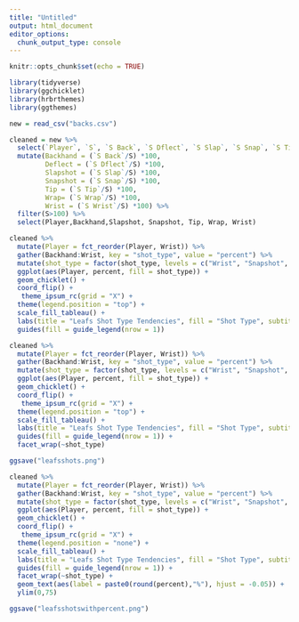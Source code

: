 ---
title: "Untitled"
output: html_document
editor_options: 
  chunk_output_type: console
---

```{r setup, include=FALSE}
knitr::opts_chunk$set(echo = TRUE)
```

```{r}
library(tidyverse)
library(ggchicklet)
library(hrbrthemes)
library(ggthemes)
```

```{r}
new = read_csv("backs.csv")
```

```{r}
cleaned = new %>% 
  select(`Player`, `S`, `S Back`, `S Dflect`, `S Slap`, `S Snap`, `S Tip`, `S Wrap`, `S Wrist`) %>% 
  mutate(Backhand = (`S Back`/S) *100,
         Deflect = (`S Dflect`/S) *100,
         Slapshot = (`S Slap`/S) *100,
         Snapshot = (`S Snap`/S) *100,
         Tip = (`S Tip`/S) *100,
         Wrap= (`S Wrap`/S) *100,
         Wrist = (`S Wrist`/S) *100) %>% 
  filter(S>100) %>% 
  select(Player,Backhand,Slapshot, Snapshot, Tip, Wrap, Wrist) 

cleaned %>% 
  mutate(Player = fct_reorder(Player, Wrist)) %>% 
  gather(Backhand:Wrist, key = "shot_type", value = "percent") %>% 
  mutate(shot_type = factor(shot_type, levels = c("Wrist", "Snapshot", "Backhand", "Tip", "Slapshot","Wrap"))) %>% 
  ggplot(aes(Player, percent, fill = shot_type)) +
  geom_chicklet() +
  coord_flip() +
   theme_ipsum_rc(grid = "X") +
  theme(legend.position = "top") +
  scale_fill_tableau() +
  labs(title = "Leafs Shot Type Tendencies", fill = "Shot Type", subtitle = "Data from NHL.com", caption = "Chart by @MackinawStats", y = "Percent", x= "") +
  guides(fill = guide_legend(nrow = 1))
```
```{r}
cleaned %>% 
  mutate(Player = fct_reorder(Player, Wrist)) %>% 
  gather(Backhand:Wrist, key = "shot_type", value = "percent") %>% 
  mutate(shot_type = factor(shot_type, levels = c("Wrist", "Snapshot", "Backhand", "Tip", "Slapshot","Wrap"))) %>% 
  ggplot(aes(Player, percent, fill = shot_type)) +
  geom_chicklet() +
  coord_flip() +
   theme_ipsum_rc(grid = "X") +
  theme(legend.position = "top") +
  scale_fill_tableau() +
  labs(title = "Leafs Shot Type Tendencies", fill = "Shot Type", subtitle = "Data from NHL.com", caption = "Chart by @MackinawStats", y = "Percent", x= "") +
  guides(fill = guide_legend(nrow = 1)) +
  facet_wrap(~shot_type)

ggsave("leafsshots.png")
```

```{r}
cleaned %>% 
  mutate(Player = fct_reorder(Player, Wrist)) %>% 
  gather(Backhand:Wrist, key = "shot_type", value = "percent") %>% 
  mutate(shot_type = factor(shot_type, levels = c("Wrist", "Snapshot", "Backhand", "Tip", "Slapshot","Wrap"))) %>% 
  ggplot(aes(Player, percent, fill = shot_type)) +
  geom_chicklet() +
  coord_flip() +
   theme_ipsum_rc(grid = "X") +
  theme(legend.position = "none") +
  scale_fill_tableau() +
  labs(title = "Leafs Shot Type Tendencies", fill = "Shot Type", subtitle = "Data from NHL.com", caption = "Chart by @MackinawStats", y = "Percent", x= "") +
  guides(fill = guide_legend(nrow = 1)) +
  facet_wrap(~shot_type) +
  geom_text(aes(label = paste0(round(percent),"%"), hjust = -0.05)) +
  ylim(0,75)

ggsave("leafsshotswithpercent.png")
```


